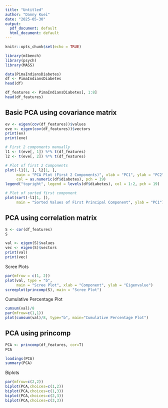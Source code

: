 ```yaml
---
title: "Untitled"
author: "Danny Kuei"
date: "2025-05-30"
output:
  pdf_document: default
  html_document: default
---
```


```r
knitr::opts_chunk$set(echo = TRUE)
```

```r
library(mlbench)
library(psych)
library(MASS)

data(PimaIndiansDiabetes)
df <- PimaIndiansDiabetes
head(df)
```

```r
df_features <- PimaIndiansDiabetes[, 1:8]
head(df_features)
```

## Basic PCA using covariance matrix
```r
ev <- eigen(cov(df_features))$values
eve <- eigen(cov(df_features))$vectors
print(ev)
print(eve)
```

```r
# First 2 components manually
l1 <- t(eve[, 1]) %*% t(df_features)
l2 <- t(eve[, 2]) %*% t(df_features)

# Plot of first 2 Components
plot(-l1[1, ], l2[1, ], 
     main = "PCA Plot (First 2 Components)", xlab = "PC1", ylab = "PC2",
     col = as.numeric(df$diabetes), pch = 19)
legend("topright", legend = levels(df$diabetes), col = 1:2, pch = 19)
```

```r
# Plot of sorted first component 
plot(sort(-l1[1, ]), 
     main = "Sorted Values of First Principal Component", ylab = "PC1")
```

## PCA using correlation matrix
```r
S <- cor(df_features)
S
```

```r
val <- eigen(S)$values
vec <- eigen(S)$vectors
print(val)
print(vec)
```

Scree Plots
```r
par(mfrow = c(1, 2))
plot(val, type = "b",
     main = "Scree Plot", xlab = "Component", ylab = "Eigenvalue")
screeplot(princomp(S), main = "Scree Plot")
```

Cumulative Percentage Plot
```r
cumsum(val)/8
par(mfrow=c(1,1))
plot(cumsum(val)/8, type="b", main="Cumulative Percentage Plot")
```

## PCA using princomp
```r
PCA <- princomp(df_features, cor=T)
PCA

loadings(PCA)
summary(PCA)
```

Biplots
```r
par(mfrow=c(2,2))
biplot(PCA,choices=c(1,2))
biplot(PCA,choices=c(1,3))
biplot(PCA,choices=c(2,3))
biplot(PCA,choices=c(3,3))
```


